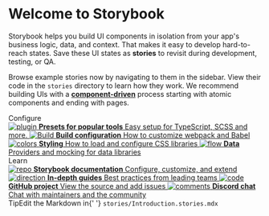 
<Meta title="Example/README" />

<style>
  {`
    .subheading {
      --mediumdark: '#999999';
      font-weight: 900;
      font-size: 13px;
      color: #999;
      letter-spacing: 6px;
      line-height: 24px;
      text-transform: uppercase;
      margin-bottom: 12px;
      margin-top: 40px;
    }

    .link-list {
      display: grid;
      grid-template-columns: 1fr;
      grid-template-rows: 1fr 1fr;
      row-gap: 10px;
    }

    @media (min-width: 620px) {
      .link-list {
        row-gap: 20px;
        column-gap: 20px;
        grid-template-columns: 1fr 1fr;
      }
    }

    @media all and (-ms-high-contrast:none) {
    .link-list {
        display: -ms-grid;
        -ms-grid-columns: 1fr 1fr;
        -ms-grid-rows: 1fr 1fr;
      }
    }

    .link-item {
      display: block;
      padding: 20px 30px 20px 15px;
      border: 1px solid #00000010;
      border-radius: 5px;
      transition: background 150ms ease-out, border 150ms ease-out, transform 150ms ease-out;
      color: #333333;
      display: flex;
      align-items: flex-start;
    }

    .link-item:hover {
      border-color: #1EA7FD50;
      transform: translate3d(0, -3px, 0);
      box-shadow: rgba(0, 0, 0, 0.08) 0 3px 10px 0;
    }

    .link-item:active {
      border-color: #1EA7FD;
      transform: translate3d(0, 0, 0);
    }

    .link-item strong {
      font-weight: 700;
      display: block;
      margin-bottom: 2px;
    }

    .link-item img {
      height: 40px;
      width: 40px;
      margin-right: 15px;
      flex: none;
    }

    .link-item span {
      font-size: 14px;
      line-height: 20px;
    }

    .tip {
      display: inline-block;
      border-radius: 1em;
      font-size: 11px;
      line-height: 12px;
      font-weight: 700;
      background: #E7FDD8;
      color: #66BF3C;
      padding: 4px 12px;
      margin-right: 10px;
      vertical-align: top;
    }

    .tip-wrapper {
      font-size: 13px;
      line-height: 20px;
      margin-top: 40px;
      margin-bottom: 40px;
    }

    .tip-wrapper code {
      font-size: 12px;
      display: inline-block;
    }
  `}
</style>

# Welcome to Storybook

Storybook helps you build UI components in isolation from your app's business logic, data, and context.
That makes it easy to develop hard-to-reach states. Save these UI states as **stories** to revisit during development, testing, or QA.

Browse example stories now by navigating to them in the sidebar.
View their code in the `stories` directory to learn how they work.
We recommend building UIs with a [**component-driven**](https://componentdriven.org) process starting with atomic components and ending with pages.

<div className="subheading">Configure</div>

<div className="link-list">
  <a
    className="link-item"
    href="https://storybook.js.org/docs/react/addons/addon-types"
    target="_blank"
  >
    <img src={Plugin} alt="plugin" />
    <span>
      <strong>Presets for popular tools</strong>
      Easy setup for TypeScript, SCSS and more.
    </span>
  </a>
  <a
    className="link-item"
    href="https://storybook.js.org/docs/react/configure/webpack"
    target="_blank"
  >
    <img src={StackAlt} alt="Build" />
    <span>
      <strong>Build configuration</strong>
      How to customize webpack and Babel
    </span>
  </a>
  <a
    className="link-item"
    href="https://storybook.js.org/docs/react/configure/styling-and-css"
    target="_blank"
  >
    <img src={Colors} alt="colors" />
    <span>
      <strong>Styling</strong>
      How to load and configure CSS libraries
    </span>
  </a>
  <a
    className="link-item"
    href="https://storybook.js.org/docs/react/get-started/setup#configure-storybook-for-your-stack"
    target="_blank"
  >
    <img src={Flow} alt="flow" />
    <span>
      <strong>Data</strong>
      Providers and mocking for data libraries
    </span>
  </a>
</div>

<div className="subheading">Learn</div>

<div className="link-list">
  <a className="link-item" href="https://storybook.js.org/docs" target="_blank">
    <img src={Repo} alt="repo" />
    <span>
      <strong>Storybook documentation</strong>
      Configure, customize, and extend
    </span>
  </a>
  <a className="link-item" href="https://storybook.js.org/tutorials/" target="_blank">
    <img src={Direction} alt="direction" />
    <span>
      <strong>In-depth guides</strong>
      Best practices from leading teams
    </span>
  </a>
  <a className="link-item" href="https://github.com/storybookjs/storybook" target="_blank">
    <img src={Code} alt="code" />
    <span>
      <strong>GitHub project</strong>
      View the source and add issues
    </span>
  </a>
  <a className="link-item" href="https://discord.gg/storybook" target="_blank">
    <img src={Comments} alt="comments" />
    <span>
      <strong>Discord chat</strong>
      Chat with maintainers and the community
    </span>
  </a>
</div>

<div className="tip-wrapper">
  <span className="tip">Tip</span>Edit the Markdown in{' '}
  <code>stories/Introduction.stories.mdx</code>
</div>
